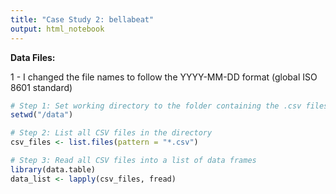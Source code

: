 ```yaml
---
title: "Case Study 2: bellabeat"
output: html_notebook
---
```




<b>Data Files:</b>

 1 - I changed the file names to follow the YYYY-MM-DD format (global ISO 8601 standard)




```r
# Step 1: Set working directory to the folder containing the .csv files
setwd("/data")  

# Step 2: List all CSV files in the directory
csv_files <- list.files(pattern = "*.csv")

# Step 3: Read all CSV files into a list of data frames
library(data.table)
data_list <- lapply(csv_files, fread)
```



